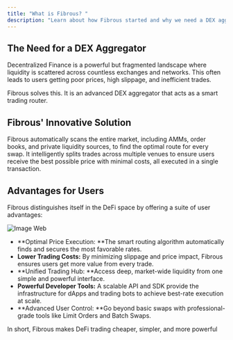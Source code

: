 ```yaml
---
title: "What is Fibrous? "
description: "Learn about how Fibrous started and why we need a DEX aggregator"
---
```


## The Need for a DEX Aggregator

Decentralized Finance is a powerful but fragmented landscape where liquidity is scattered across countless exchanges and networks. This often leads to users getting poor prices, high slippage, and inefficient trades.

Fibrous solves this. It is an advanced DEX aggregator that acts as a smart trading router.

## Fibrous' Innovative Solution

Fibrous automatically scans the entire market, including AMMs, order books, and private liquidity sources, to find the optimal route for every swap. It intelligently splits trades across multiple venues to ensure users receive the best possible price with minimal costs, all executed in a single transaction.

## Advantages for Users

Fibrous distinguishes itself in the DeFi space by offering a suite of user advantages:

![Image Web](/images/image.webp)

- **Optimal Price Execution: **The smart routing algorithm automatically finds and secures the most favorable rates.
- **Lower Trading Costs:** By minimizing slippage and price impact, Fibrous ensures users get more value from every trade.
- **Unified Trading Hub: **Access deep, market-wide liquidity from one simple and powerful interface.
- **Powerful Developer Tools:** A scalable API and SDK provide the infrastructure for dApps and trading bots to achieve best-rate execution at scale.
- **Advanced User Control: **Go beyond basic swaps with professional-grade tools like Limit Orders and Batch Swaps.

In short, Fibrous makes DeFi trading cheaper, simpler, and more powerful